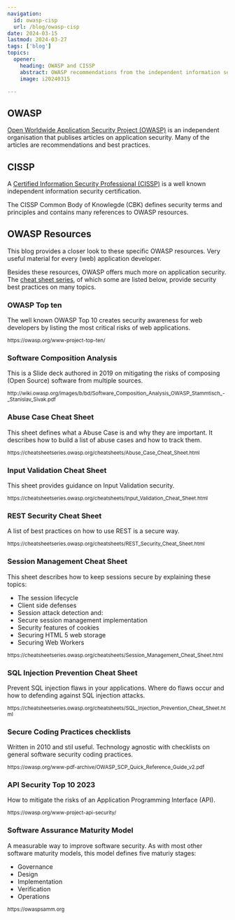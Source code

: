 ```yaml
---
navigation:
  id: owasp-cisp
  url: /blog/owasp-cisp
date: 2024-03-15
lastmod: 2024-03-27
tags: ['blog']
topics:
  opener:
    heading: OWASP and CISSP
    abstract: OWASP recommendations from the independent information security certification CISSP.
    image: i20240315

---
```


## OWASP

[Open Worldwide Application Security Project (OWASP)](https://owasp.org) is an
independent organisation that publises articles on application security. Many of
the articles are recommendations and best practices.

## CISSP

A [Certified Information Security Professional
(CISSP)](https://www.isc2.org/Certifications/CISSP) is a well known independent
information security certification.

The CISSP Common Body of Knowlegde (CBK) defines security terms and principles
and contains many references to OWASP resources.

## OWASP Resources

This blog provides a closer look to these specific OWASP resources. Very useful
material for every (web) application developer.

Besides these resources, OWASP offers much more on application security. The
[cheat sheet series](https://cheatsheetseries.owasp.org), of which some are
listed below, provide security best practices on many topics.


### OWASP Top ten

The well known OWASP Top 10 creates security awareness for web developers by
listing the most critical risks of web applications.

<small>
  https://owasp.org/www-project-top-ten/
</small>


### Software Composition Analysis

This is a Slide deck authored in 2019 on mitigating the risks of composing (Open
Source) software from multiple sources.

<small>
  http://wiki.owasp.org/images/b/bd/Software_Composition_Analysis_OWASP_Stammtisch_-_Stanislav_Sivak.pdf
</small>


### Abuse Case Cheat Sheet

This sheet defines what a Abuse Case is and why they are important. It describes
how to build a list of abuse cases and how to track them.

<small>
  https://cheatsheetseries.owasp.org/cheatsheets/Abuse_Case_Cheat_Sheet.html
</small>


### Input Validation Cheat Sheet

This sheet provides guidance on Input Validation security.

<small>
  https://cheatsheetseries.owasp.org/cheatsheets/Input_Validation_Cheat_Sheet.html
</small>


### REST Security Cheat Sheet

A list of best practices on how to use REST is a secure way.

<small>
  https://cheatsheetseries.owasp.org/cheatsheets/REST_Security_Cheat_Sheet.html
</small>


### Session Management Cheat Sheet

This sheet describes how to keep sessions secure by explaining these topics:

- The session lifecycle
- Client side defenses
- Session attack detection and:
- Secure session management implementation
- Security features of cookies
- Securing HTML 5 web storage
- Securing Web Workers

<small>
  https://cheatsheetseries.owasp.org/cheatsheets/Session_Management_Cheat_Sheet.html
</small>


### SQL Injection Prevention Cheat Sheet

Prevent SQL injection flaws in your applications. Where do flaws occur and how
to defending against SQL injection attacks.

<small>
  https://cheatsheetseries.owasp.org/cheatsheets/SQL_Injection_Prevention_Cheat_Sheet.html
</small>


### Secure Coding Practices checklists

Written in 2010 and stil useful. Technology agnostic with checklists on general
software security coding practices.

<small>
  https://owasp.org/www-pdf-archive/OWASP_SCP_Quick_Reference_Guide_v2.pdf
</small>


### API Security Top 10 2023

How to mitigate the risks of an Application Programming Interface (API).

<small>
  https://owasp.org/www-project-api-security/
</small>


### Software Assurance Maturity Model

A measurable way to improve software security. As with most other software
maturity models, this model defines five maturiy stages:

- Governance
- Design
- Implementation
- Verification
- Operations

<small>
  https://owaspsamm.org
</small>
